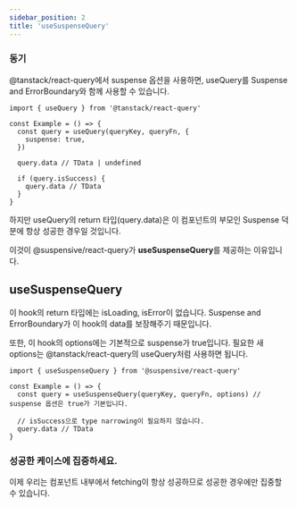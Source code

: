 ```yaml
---
sidebar_position: 2
title: 'useSuspenseQuery'
---
```


### 동기

@tanstack/react-query에서 suspense 옵션을 사용하면, useQuery를 Suspense and ErrorBoundary와 함께 사용할 수 있습니다.

```tsx
import { useQuery } from '@tanstack/react-query'

const Example = () => {
  const query = useQuery(queryKey, queryFn, {
    suspense: true,
  })

  query.data // TData | undefined

  if (query.isSuccess) {
    query.data // TData
  }
}
```

하지만 useQuery의 return 타입(query.data)은 이 컴포넌트의 부모인 Suspense 덕분에 항상 성공한 경우일 것입니다.

이것이 @suspensive/react-query가 **useSuspenseQuery**를 제공하는 이유입니다.

## useSuspenseQuery

이 hook의 return 타입에는 isLoading, isError이 없습니다. Suspense and ErrorBoundary가 이 hook의 data를 보장해주기 때문입니다.

또한, 이 hook의 options에는 기본적으로 suspense가 true입니다. 필요한 새 options는 @tanstack/react-query의 useQuery처럼 사용하면 됩니다.

```tsx
import { useSuspenseQuery } from '@suspensive/react-query'

const Example = () => {
  const query = useSuspenseQuery(queryKey, queryFn, options) // suspense 옵션은 true가 기본입니다.

  // isSuccess으로 type narrowing이 필요하지 않습니다.
  query.data // TData
}
```

### 성공한 케이스에 집중하세요.

이제 우리는 컴포넌트 내부에서 fetching이 항상 성공하므로 성공한 경우에만 집중할 수 있습니다.
